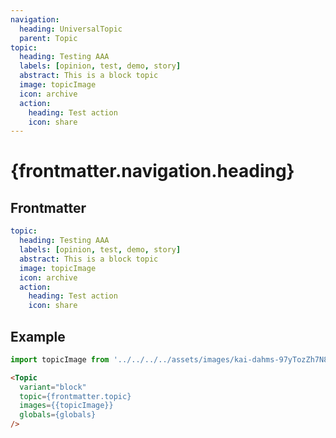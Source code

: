 ```yaml
---
navigation:
  heading: UniversalTopic
  parent: Topic
topic:
  heading: Testing AAA
  labels: [opinion, test, demo, story]
  abstract: This is a block topic
  image: topicImage
  icon: archive
  action:
    heading: Test action
    icon: share
---
```


# {frontmatter.navigation.heading}
## Frontmatter
```yaml
topic:
  heading: Testing AAA
  labels: [opinion, test, demo, story]
  abstract: This is a block topic
  image: topicImage
  icon: archive
  action:
    heading: Test action
    icon: share
```

## Example
```js
import topicImage from '../../../../assets/images/kai-dahms-97yTozZh7N8-unsplash.jpg'
```
```html
<Topic
  variant="block"
  topic={frontmatter.topic}
  images={{topicImage}}
  globals={globals}
/>
```
<Topic
  variant="block"
  topic={frontmatter.topic}
  images={{topicImage}}
  globals={globals}
/>
